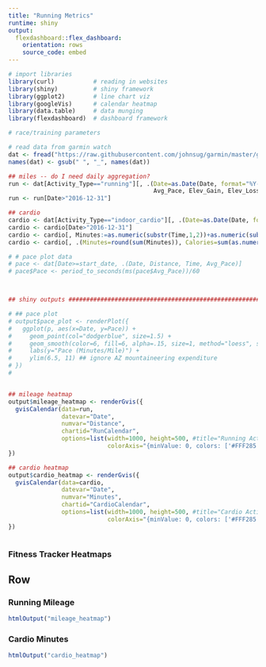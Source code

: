 ```yaml
---
title: "Running Metrics"
runtime: shiny
output:
  flexdashboard::flex_dashboard:
    orientation: rows
    source_code: embed
---
```

  
```r
# import libraries
library(curl)           # reading in websites
library(shiny)          # shiny framework
library(ggplot2)        # line chart viz
library(googleVis)      # calendar heatmap
library(data.table)     # data munging
library(flexdashboard)  # dashboard framework

# race/training parameters

# read data from garmin watch
dat <- fread("https://raw.githubusercontent.com/johnsug/garmin/master/garmin_log.csv")
names(dat) <- gsub(" ", "_", names(dat))

## miles -- do I need daily aggregation?
run <- dat[Activity_Type=="running"][, .(Date=as.Date(Date, format="%Y-%m-%d"), Distance, Time, Calories, Avg_HR, Avg_Run_Cadence, 
                                         Avg_Pace, Elev_Gain, Elev_Loss, Avg_Stride_Length, Aerobic_TE)]
run <- run[Date>"2016-12-31"]

## cardio
cardio <- dat[Activity_Type=="indoor_cardio"][, .(Date=as.Date(Date, format="%Y-%m-%d"), Time, Calories)]
cardio <- cardio[Date>"2016-12-31"]
cardio <- cardio[, Minutes:=as.numeric(substr(Time,1,2))+as.numeric(substr(Time,4,5))/60]
cardio <- cardio[, .(Minutes=round(sum(Minutes)), Calories=sum(as.numeric(Calories))), by=Date]

# # pace plot data
# pace <- dat[Date>=start_date, .(Date, Distance, Time, Avg_Pace)]
# pace$Pace <- period_to_seconds(ms(pace$Avg_Pace))/60



## shiny outputs ##################################################################################

# ## pace plot
# output$pace_plot <- renderPlot({
#   ggplot(p, aes(x=Date, y=Pace)) + 
#     geom_point(col="dodgerblue", size=1.5) + 
#     geom_smooth(color=6, fill=6, alpha=.15, size=1, method="loess", span=2) + 
#     labs(y="Pace (Minutes/Mile)") + 
#     ylim(6.5, 11) ## ignore AZ mountaineering expenditure
# })
# 


## mileage heatmap
output$mileage_heatmap <- renderGvis({
  gvisCalendar(data=run, 
               datevar="Date", 
               numvar="Distance", 
               chartid="RunCalendar", 
               options=list(width=1000, height=500, #title="Running Activity Heatmap", 
                            colorAxis="{minValue: 0, colors: ['#FFF285', '#FF7956']}"))
})

## cardio heatmap
output$cardio_heatmap <- renderGvis({
  gvisCalendar(data=cardio, 
               datevar="Date", 
               numvar="Minutes", 
               chartid="CardioCalendar", 
               options=list(width=1000, height=500, #title="Cardio Activity Heatmap", 
                            colorAxis="{minValue: 0, colors: ['#FFF285', '#FF7956']}"))
})



```


### Fitness Tracker Heatmaps
Row {.tabset .tabset-fade}
-------------------------------------

### Running Mileage
```r
htmlOutput("mileage_heatmap")
```


### Cardio Minutes
```r
htmlOutput("cardio_heatmap")
```

